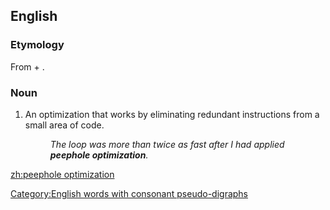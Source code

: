 ==English==
{{wikipedia}}

===Etymology===
From {{m|en|peephole}} + {{m|en|optimization}}.

===Noun===
{{en-noun|~}}

# {{lb|en|programming}} An optimization that works by eliminating redundant instructions from a small area of code.
#: ''The loop was more than twice as fast after I had applied '''peephole optimization'''.''

[[zh:peephole optimization]]
[[Category:English words with consonant pseudo-digraphs]]